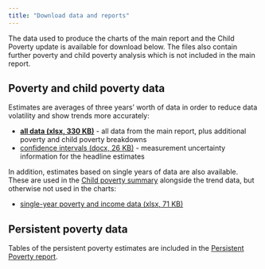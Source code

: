 ---
title: "Download data and reports"
---

<!-- Include skip link at the top of the document -->

<script>
  $(document).ready(function(){
    $nav = $('#nav');
    $nav.prepend('<a class=\"skiplink\" href=\"#maincontent\">Skip to main content</a>')
    });
</script>

<!-- Include skip target at the top of the document -->

<script>
  $(document).ready(function(){
    $head = $('#header');
    $head.prepend('<div class=\"skiptarget\"><a id=\"maincontent\">-</a></div>')
    });
</script>

The data used to produce the charts of the main report and the Child Poverty update is available for download below. The files also contain further poverty and child poverty analysis which is not included in the main report.
  
## Poverty and child poverty data

Estimates are averages of three years' worth of data in order to reduce data volatility and show trends more accurately:

- [**all data (xlsx, 330 KB)**](xls/All three-year average.xlsx) - all data from the main report, plus additional poverty and child poverty breakdowns
- [confidence intervals (docx, 26 KB)](https://www.gov.scot/binaries/content/documents/govscot/publications/statistics/2020/03/poverty-income-inequality-scotland-2016-19/documents/confidence-intervals/confidence-intervals/govscot%3Adocument/confidence-intervals.docx) - measurement uncertainty information for the headline estimates

In addition, estimates based on single years of data are also available. These are used in the [Child poverty summary](cpupdate.html) alongside the trend data, but otherwise not used in the charts:

- [single-year poverty and income data (xlsx, 71 KB)](xls/All single year.xlsx)

## Persistent poverty data

Tables of the persistent poverty estimates are included in the [Persistent Poverty report](persistent.html).



